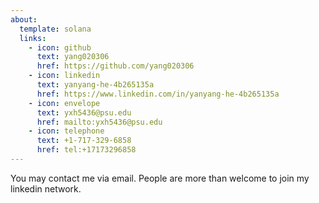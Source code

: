 ```yaml
---
about:
  template: solana
  links:
    - icon: github
      text: yang020306
      href: https://github.com/yang020306
    - icon: linkedin
      text: yanyang-he-4b265135a
      href: https://www.linkedin.com/in/yanyang-he-4b265135a
    - icon: envelope
      text: yxh5436@psu.edu
      href: mailto:yxh5436@psu.edu
    - icon: telephone
      text: +1-717-329-6858
      href: tel:+17173296858
---
```


You may contact me via email.
People are more than welcome to join my linkedin network.

